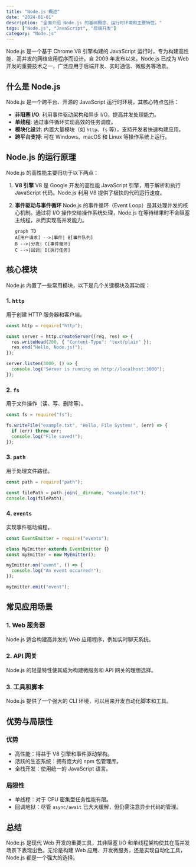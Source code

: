 ```yaml
---
title: "Node.js 概述"
date: "2024-01-01"
description: "全面介绍 Node.js 的基础概念、运行时环境和主要特性。"
tags: ["Node.js", "JavaScript", "后端开发"]
category: "Node.js"
---
```


Node.js 是一个基于 Chrome V8 引擎构建的 JavaScript 运行时，专为构建高性能、高并发的网络应用程序而设计。自 2009 年发布以来，Node.js 已成为 Web 开发的重要技术之一，广泛应用于后端开发、实时通信、微服务等场景。

## 什么是 Node.js

Node.js 是一个跨平台、开源的 JavaScript 运行时环境，其核心特点包括：

- **非阻塞 I/O**: 利用事件驱动架构和异步 I/O，提高并发处理能力。
- **单线程**: 通过事件循环实现高效的任务调度。
- **模块化设计**: 内置大量模块（如 `http`、`fs` 等），支持开发者快速构建应用。
- **跨平台支持**: 可在 Windows、macOS 和 Linux 等操作系统上运行。

## Node.js 的运行原理

Node.js 的高性能主要归功于以下两点：

1. **V8 引擎**
   V8 是 Google 开发的高性能 JavaScript 引擎，用于解析和执行 JavaScript 代码。Node.js 利用 V8 提供了极快的代码运行速度。

2. **事件驱动与事件循环**
   Node.js 的事件循环（Event Loop）是其处理并发的核心机制。通过将 I/O 操作交给操作系统处理，Node.js 在等待结果时不会阻塞主线程，从而实现高并发能力。

   ```mermaid
   graph TD
   A[用户请求] -->|事件| B[事件队列]
   B -->|分发| C[事件循环]
   C -->|回调| D[执行任务]
   ```

## 核心模块

Node.js 内置了一些常用模块，以下是几个关键模块及其功能：

### 1. `http`

用于创建 HTTP 服务器和客户端。

```javascript
const http = require("http");

const server = http.createServer((req, res) => {
  res.writeHead(200, { "Content-Type": "text/plain" });
  res.end("Hello, Node.js!");
});

server.listen(3000, () => {
  console.log("Server is running on http://localhost:3000");
});
```

### 2. `fs`

用于文件操作（读、写、删除等）。

```javascript
const fs = require("fs");

fs.writeFile("example.txt", "Hello, File System!", (err) => {
  if (err) throw err;
  console.log("File saved!");
});
```

### 3. `path`

用于处理文件路径。

```javascript
const path = require("path");

const filePath = path.join(__dirname, "example.txt");
console.log(filePath);
```

### 4. `events`

实现事件驱动编程。

```javascript
const EventEmitter = require("events");

class MyEmitter extends EventEmitter {}
const myEmitter = new MyEmitter();

myEmitter.on("event", () => {
  console.log("An event occurred!");
});

myEmitter.emit("event");
```

## 常见应用场景

### 1. Web 服务器

Node.js 适合构建高并发的 Web 应用程序，例如实时聊天系统。

### 2. API 网关

Node.js 的轻量特性使其成为构建微服务和 API 网关的理想选择。

### 3. 工具和脚本

Node.js 提供了一个强大的 CLI 环境，可以用来开发自动化脚本和工具。

## 优势与局限性

### 优势

- 高性能：得益于 V8 引擎和事件驱动架构。
- 活跃的生态系统：拥有庞大的 npm 包管理库。
- 全栈开发：使用统一的 JavaScript 语言。

### 局限性

- 单线程：对于 CPU 密集型任务性能有限。
- 回调地狱：尽管 `async/await` 已大大缓解，但仍需注意异步代码的管理。

## 总结

Node.js 是现代 Web 开发的重要工具，其非阻塞 I/O 和单线程架构使其在高并发场景下表现出色。无论是构建 Web 应用、开发微服务，还是实现自动化工具，Node.js 都是一个强大的选择。
